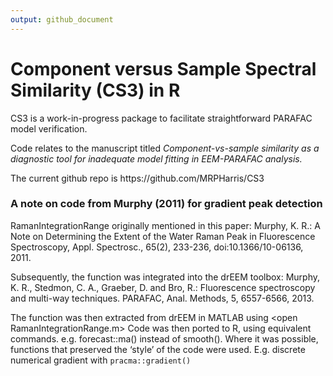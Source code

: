 ```yaml
---
output: github_document
---
```


# Component versus Sample Spectral Similarity (CS3) in R

CS3 is a work-in-progress package to facilitate straightforward PARAFAC model verification. 

Code relates to the manuscript titled *Component-vs-sample similarity as a diagnostic tool for inadequate model fitting in EEM-PARAFAC analysis.*

The current github repo is https://github.com/MRPHarris/CS3

### A note on code from Murphy (2011) for gradient peak detection

RamanIntegrationRange originally mentioned in this paper:
Murphy, K. R.: A Note on Determining the Extent of the Water Raman Peak in Fluorescence Spectroscopy, Appl. Spectrosc., 65(2), 233-236, doi:10.1366/10-06136, 2011.

Subsequently, the function was integrated into the drEEM toolbox:
Murphy, K. R., Stedmon, C. A., Graeber, D. and Bro, R.: Fluorescence spectroscopy and multi-way techniques. PARAFAC, Anal. Methods, 5, 6557-6566, 2013.

The function was then extracted from drEEM in MATLAB using <open RamanIntegrationRange.m>
Code was then ported to R, using equivalent commands. e.g. forecast::ma() instead of smooth(). Where it was possible, functions that preserved the 'style' of the code were used. E.g. discrete numerical gradient with `pracma::gradient()`
